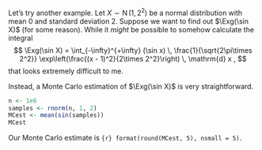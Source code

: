 Let's try another example. Let $X \sim \operatorname{N}(1, 2^2)$ be a normal distribution with mean 0 and standard deviation 2. Suppose we want to find out $\Exg(\sin X)$ (for some reason). While it *might* be possible to somehow calculate the integral $$ \Exg(\sin X) = \int_{-\infty}^{+\infty} (\sin x) \, \frac{1}{\sqrt{2\pi\times 2^2}} \exp\left(\frac{(x - 1)^2}{2\times 2^2}\right) \, \mathrm{d} x , $$ that looks extremely difficult to me.

Instead, a Monte Carlo estimation of $\Exg(\sin X)$ is very straightforward.

```r
n <- 1e6
samples <- rnorm(n, 1, 2)
MCest <- mean(sin(samples))
MCest
```

Our Monte Carlo estimate is `{r} format(round(MCest, 5), nsmall = 5)`.
